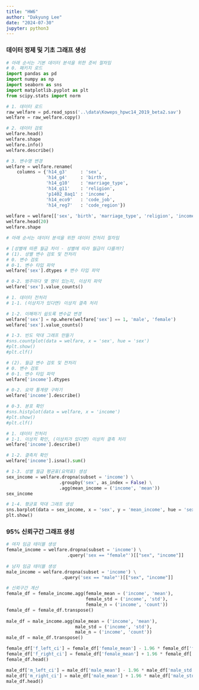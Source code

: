 ```yaml
---
title: "HW6"
author: "Dakyung Lee"
date: "2024-07-30"
jupyter: python3
---
```

### 데이터 정제 및 기초 그래프 생성
```python
# 아래 순서는 기본 데이터 분석을 위한 준비 절차임
# 0. 패키지 로드
import pandas as pd
import numpy as np
import seaborn as sns
import matplotlib.pyplot as plt
from scipy.stats import norm

# 1. 데이터 로드
raw_welfare = pd.read_spss('..\data\Koweps_hpwc14_2019_beta2.sav')
welfare = raw_welfare.copy()

# 2. 데이터 검토
welfare.head()
welfare.shape
welfare.info()
welfare.describe()

# 3. 변수명 변경
welfare = welfare.rename(
    columns = {'h14_g3'     : 'sex',
               'h14_g4'     : 'birth',
               'h14_g10'    : 'marriage_type',
               'h14_g11'    : 'religion',
               'p1402_8aq1' : 'income',
               'h14_eco9'   : 'code_job',
               'h14_reg7'   : 'code_region'})
               
welfare = welfare[['sex', 'birth', 'marriage_type', 'religion', 'income', 'code_job', 'code_region']]
welfare.head(20)
welfare.shape

# 아래 순서는 데이터 분석을 위한 데이터 전처리 절차임

# [성별에 따른 월급 차이 - 성별에 따라 월급이 다를까?]
# (1). 성별 변수 검토 및 전처리
# 0. 변수 검토
# 0-1. 변수 타입 파악
welfare['sex'].dtypes # 변수 타입 파악

# 0-2. 범주마다 몇 명이 있는지, 이상치 파악
welfare['sex'].value_counts() 

# 1. 데이터 전처리
# 1-1. (이상치가 있다면) 이상치 결측 처리

# 1-2. 이해하기 쉽도록 변수값 변경
welfare['sex'] = np.where(welfare['sex'] == 1, 'male', 'female')
welfare['sex'].value_counts()

# 1-3. 빈도 막대 그래프 만들기
#sns.countplot(data = welfare, x = 'sex', hue = 'sex')
#plt.show()
#plt.clf()

# (2). 월급 변수 검토 및 전처리
# 0. 변수 검토
# 0-1. 변수 타입 파악
welfare['income'].dtypes

# 0-2. 요약 통계량 구하기
welfare['income'].describe()

# 0-3. 분포 확인
#sns.histplot(data = welfare, x = 'income')
#plt.show()
#plt.clf()

# 1. 데이터 전처리
# 1-1. 이상치 확인, (이상치가 있다면) 이상치 결측 처리
welfare['income'].describe()

# 1-2. 결측치 확인
welfare['income'].isna().sum()

# 1-3. 성별 월급 평균표(요약표) 생성
sex_income = welfare.dropna(subset = 'income') \
                    .groupby('sex', as_index = False) \
                    .agg(mean_income = ('income', 'mean'))
sex_income

# 1-4. 평균표 막대 그래프 생성
sns.barplot(data = sex_income, x = 'sex', y = 'mean_income', hue = 'sex')
plt.show()
```


### 95% 신뢰구간 그래프 생성
```python
# 여자 임금 테이블 생성
female_income = welfare.dropna(subset = 'income') \
                       .query('sex == "female"')[["sex", "income"]]
                       
# 남자 임금 테이블 생성
male_income = welfare.dropna(subset = 'income') \
                     .query('sex == "male"')[["sex", "income"]]

# 신뢰구간 계산
female_df = female_income.agg(female_mean = ('income', 'mean'),
                              female_std = ('income', 'std'),
                              female_n = ('income', 'count'))
female_df = female_df.transpose()
                       
male_df = male_income.agg(male_mean = ('income', 'mean'),
                          male_std = ('income', 'std'),
                          male_n = ('income', 'count'))
male_df = male_df.transpose()

female_df['f_left_ci'] = female_df['female_mean'] - 1.96 * female_df['female_std'] / np.sqrt(female_df['female_n'])
female_df['f_right_ci'] = female_df['female_mean'] + 1.96 * female_df['female_std'] / np.sqrt(female_df['female_n'])
female_df.head()

male_df['m_left_ci'] = male_df['male_mean'] - 1.96 * male_df['male_std'] / np.sqrt(male_df['male_n'])
male_df['m_right_ci'] = male_df['male_mean'] + 1.96 * male_df['male_std'] / np.sqrt(male_df['male_n'])
male_df.head()

```

